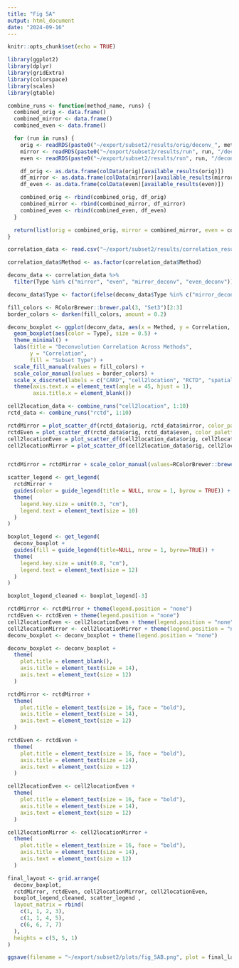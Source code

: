 ```yaml
---
title: "Fig 5A"
output: html_document
date: "2024-09-16"
---
```


```r
knitr::opts_chunk$set(echo = TRUE)
```

```r
library(ggplot2)
library(dplyr)
library(gridExtra)
library(colorspace) 
library(scales)   
library(gtable)
```


```r
combine_runs <- function(method_name, runs) {
  combined_orig <- data.frame()
  combined_mirror <- data.frame()
  combined_even <- data.frame()

  for (run in runs) {
    orig <- readRDS(paste0("~/export/subset2/results/orig/deconv_", method_name, "_orig.rds"))
    mirror <- readRDS(paste0("~/export/subset2/results/run", run, "/deconv_", method_name, "_mirror_run", run, ".rds"))
    even <- readRDS(paste0("~/export/subset2/results/run", run, "/deconv_", method_name, "_even_run", run, ".rds"))

    df_orig <- as.data.frame(colData(orig)[available_results(orig)])
    df_mirror <- as.data.frame(colData(mirror)[available_results(mirror)])
    df_even <- as.data.frame(colData(even)[available_results(even)])

    combined_orig <- rbind(combined_orig, df_orig)
    combined_mirror <- rbind(combined_mirror, df_mirror)
    combined_even <- rbind(combined_even, df_even)
  }

  return(list(orig = combined_orig, mirror = combined_mirror, even = combined_even))
}
```


```r
correlation_data <- read.csv("~/export/subset2/results/correlation_results.csv")

correlation_data$Method <- as.factor(correlation_data$Method)

deconv_data <- correlation_data %>%
  filter(Type %in% c("mirror", "even", "mirror_deconv", "even_deconv"))

deconv_data$Type <- factor(ifelse(deconv_data$Type %in% c("mirror_deconv", "mirror"), "mirror", "even"))

fill_colors <- RColorBrewer::brewer.pal(3, "Set3")[2:3] 
border_colors <- darken(fill_colors, amount = 0.2)    

deconv_boxplot <- ggplot(deconv_data, aes(x = Method, y = Correlation, fill = Type)) +
  geom_boxplot(aes(color = Type), size = 0.5) +  
  theme_minimal() +
  labs(title = "Deconvolution Correlation Across Methods",
       y = "Correlation",
       fill = "Subset Type") +  
  scale_fill_manual(values = fill_colors) +  
  scale_color_manual(values = border_colors) +  
  scale_x_discrete(labels = c("CARD", "cell2location", "RCTD", "spatialDWLS", "SPOTlight")) +  
  theme(axis.text.x = element_text(angle = 45, hjust = 1),
        axis.title.x = element_blank())

cell2location_data <- combine_runs("cell2location", 1:10)
rctd_data <- combine_runs("rctd", 1:10)

rctdMirror = plot_scatter_df(rctd_data$orig, rctd_data$mirror, color_palette = "Set3", title = "RCTD (mirror)", x = "Original", y = "Mirror", point_alpha = 1)
rctdEven = plot_scatter_df(rctd_data$orig, rctd_data$even, color_palette = "Set3", title = "RCTD (even)", x = "Original", y = "Even", point_alpha = 1)
cell2locationEven = plot_scatter_df(cell2location_data$orig, cell2location_data$even, color_palette = "Set3", title = "cell2location (even)", x = "Original", y = "Even", point_alpha = 1)
cell2locationMirror = plot_scatter_df(cell2location_data$orig, cell2location_data$mirror, color_palette = "Set3", title = "cell2location (mirror)", x = "Original", y = "Mirror", point_alpha = 1)


rctdMirror = rctdMirror + scale_color_manual(values=RColorBrewer::brewer.pal(9, "Set3"), labels=c("B cells", "CAFs", "Cancer Epithelial", "Endothelial", "Myeloid", "Normal Epithelial", "Plasmablasts", "PVL", "T cells"))

scatter_legend <- get_legend(
  rctdMirror + 
  guides(color = guide_legend(title = NULL, nrow = 1, byrow = TRUE)) +  
  theme(
    legend.key.size = unit(0.3, "cm"),
    legend.text = element_text(size = 10)
  )
)

boxplot_legend <- get_legend(
  deconv_boxplot + 
  guides(fill = guide_legend(title=NULL, nrow = 1, byrow=TRUE)) +  
  theme(
    legend.key.size = unit(0.8, "cm"),
    legend.text = element_text(size = 12)
  )
)

boxplot_legend_cleaned <- boxplot_legend[-3]

rctdMirror <- rctdMirror + theme(legend.position = "none")
rctdEven <- rctdEven + theme(legend.position = "none")
cell2locationEven <- cell2locationEven + theme(legend.position = "none")
cell2locationMirror <- cell2locationMirror + theme(legend.position = "none")
deconv_boxplot <- deconv_boxplot + theme(legend.position = "none")

deconv_boxplot <- deconv_boxplot + 
  theme(
    plot.title = element_blank(),  
    axis.title = element_text(size = 14),  
    axis.text = element_text(size = 12)    
  )

rctdMirror <- rctdMirror + 
  theme(
    plot.title = element_text(size = 16, face = "bold"),  
    axis.title = element_text(size = 14), 
    axis.text = element_text(size = 12)   
  )

rctdEven <- rctdEven + 
  theme(
    plot.title = element_text(size = 16, face = "bold"), 
    axis.title = element_text(size = 14),  
    axis.text = element_text(size = 12)    
  )

cell2locationEven <- cell2locationEven + 
  theme(
    plot.title = element_text(size = 16, face = "bold"), 
    axis.title = element_text(size = 14),  
    axis.text = element_text(size = 12)    
  )

cell2locationMirror <- cell2locationMirror + 
  theme(
    plot.title = element_text(size = 16, face = "bold"),  
    axis.title = element_text(size = 14),  
    axis.text = element_text(size = 12)    
  )

final_layout <- grid.arrange(
  deconv_boxplot,  
  rctdMirror, rctdEven, cell2locationMirror, cell2locationEven, 
  boxplot_legend_cleaned, scatter_legend ,  
  layout_matrix = rbind(
    c(1, 1, 2, 3),
    c(1, 1, 4, 5),
    c(6, 6, 7, 7) 
  ),
  heights = c(5, 5, 1)
)

ggsave(filename = "~/export/subset2/plots/fig_5AB.png", plot = final_layout, dpi = 300, width = 16, height = 10)

```
